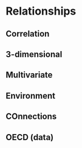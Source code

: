 # Relationships


## Correlation

## 3-dimensional

## Multivariate

## Environment

## COnnections

## OECD (data)
